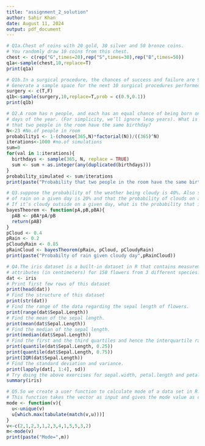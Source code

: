 ```yaml
---
title: "assignment_2_solution"
author: Sahir Khan
date: August 11, 2024
output: pdf_document
---
```


```r
# Q1a.Chest of coins with 20 gold, 30 silver and 50 bronze coins. 
# You randomly draw 10 coins from this chest.
chest <- c(rep("G",times=20),rep("S",times=30),rep("B",times=50))
q1a<-sample(chest,10,replace=T)
print(q1a)
```

```r
# Q1b.In a surgical procedure, the chances of success and failure are 90% and 10% respectively. 
# Generate a sample space for the next 10 surgical procedures performed.
surgery <- c(T,F)
q1b<-sample(surgery,10,replace=T,prob = c(0.9,0.1))
print(q1b)
```

```r
# Q2.A room has n people, and each has an equal chance of being born on any of the 365
# days of the year. (For simplicity, we’ll ignore leap years). What is the probability
# that two people in the room have the same birthday?
N<-23 #No.of people in room
probability1 <- 1-(choose(365,N)*factorial(N))/((365)^N)
iterations<-1000 #no.of simulations
sum=0
for(val in 1:iterations){
  birthdays <- sample(365, N, replace = TRUE)
  sum <- sum + as.integer(any(duplicated(birthdays)))
}
probability_simulated <- sum/iterations
print(paste("Probability that two people in the room have the same birthday = ",probability_simulated))
```

```r
# Q3.suppose the probability of the weather being cloudy is 40%. Also suppose the probability 
# of rain on a given day is 20% and that the probability of clouds on a rainy day is 85%. 
# If it’s cloudy outside on a given day, what is the probability that it will rain that day?
bayesTheorem <- function(pA,pB,pBA){
  pAB <- pBA*pA/pB
  return(pAB)
}
pCloud <- 0.4
pRain <- 0.2
pCloudyRain <- 0.85
pRainCloud <- bayesTheorem(pRain, pCloud, pCloudyRain)
print(paste("Probabilty of rain given cloudy day",pRainCloud))
```

```r
# Q4.The iris dataset is a built-in dataset in R that contains measurements on 4 different
# attributes (in centimeters) for 150 flowers from 3 different species.
dat <- iris
# Print first few rows of this dataset
print(head(dat))
# Find the structure of this dataset
print(str(dat))
# Find the range of the data regarding the sepal length of flowers.
print(range(dat$Sepal.Length))
# Find the mean of the sepal length.
print(mean(dat$Sepal.Length))
# Find the median of the sepal length.
print(median(dat$Sepal.Length))
# Find the first and the third quartiles and hence the interquartile range.
print(quantile(dat$Sepal.Length, 0.25))
print(quantile(dat$Sepal.Length, 0.75))
print(IQR(dat$Sepal.Length))
# Find the standard deviation and variance.
print(lapply(dat[, 1:4], sd))
# Try doing the above exercises for sepal.width, petal.length and petal.width.
summary(iris)
```

```r
# Q5.So we create a user function to calculate mode of a data set in R. 
# This function takes the vector as input and gives the mode value as output.
mode <- function(v){
  u<-unique(v)
  u[which.max(tabulate(match(v,u)))]
}
v<-c(2,1,2,3,1,2,3,4,1,5,5,3,2)
m<-mode(v)
print(paste("Mode=",m))
```

